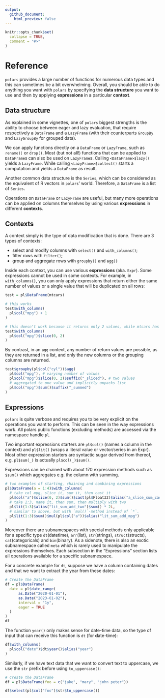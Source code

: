 ```yaml
---
output:
  github_document:
    html_preview: false
---
```


```r
knitr::opts_chunk$set(
  collapse = TRUE,
  comment = "#>"
)
```

# Reference

`polars` provides a large number of functions for numerous data types and this
can sometimes be a bit overwhelming. Overall, you should be able to do anything
you want with `polars` by specifying the **data structure** you want to use and
then by applying **expressions** in a particular **context**.

## Data structure

As explained in some vignettes, one of `polars` biggest strengths is the ability
to choose between eager and lazy evaluation, that require respectively a
`DataFrame` and a `LazyFrame` (with their counterparts `GroupBy` and `LazyGroupBy`
for grouped data).

We can apply functions directly on a `DataFrame` or `LazyFrame`, such as `rename()`
or `drop()`. Most (but not all!) functions that can be applied to `DataFrame`s
can also be used on `LazyFrame`s. Calling `<DataFrame>$lazy()` yields
a `LazyFrame`. While calling `<LazyFrame>$collect()` starts a computation and
yields a `DataFrame` as result.

Another common data structure is the `Series`, which can be considered as the
equivalent of R vectors in `polars`' world. Therefore, a `DataFrame` is a list of
`Series`.

Operations on `DataFrame` or `LazyFrame` are useful, but many more operations
can be applied on columns themselves by using various **expressions** in different
**contexts**.

## Contexts

A context simply is the type of data modification that is done. There are 3 types
of contexts:

* select and modify columns with `select()` and `with_columns()`;
* filter rows with `filter()`;
* group and aggregate rows with `groupby()` and `agg()`

Inside each context, you can use various **expressions** (aka. `Expr`). Some expressions cannot
be used in some contexts. For example, in `with_columns()`, you can only apply
expressions that return either the same number of values or a single value that
will be duplicated on all rows:

```r
test = pl$DataFrame(mtcars)
```

```r
# this works
test$with_columns(
  pl$col("mpg") + 1
)
```

```r
# this doesn't work because it returns only 2 values, while mtcars has 32 rows.
test$with_columns(
  pl$col("mpg")$slice(0, 2)
)
```

By contrast, in an `agg` context, any number of return values are possible, as
they are returned in a list, and only the new columns or the grouping columns
are returned.

```r
test$groupby(pl$col("cyl"))$agg(
  pl$col("mpg"), # varying number of values
  pl$col("mpg")$slice(0, 2)$suffix("_sliced"), # two values
  # aggregated to one value and implicitly unpacks list
  pl$col("mpg")$sum()$suffix("_summed") 
)
```

## Expressions

`polars` is quite verbose and requires you to be very explicit on the operations
you want to perform. This can be seen in the way expressions work. All polars
public functions (excluding methods) are accessed via the namespace handle `pl`.

Two important expressions starters are `pl$col()` (names a column in the context)
and `pl$lit()` (wraps a literal value or vector/series in an Expr). Most other
expression starters are syntactic sugar derived from thereof, e.g. `pl$sum(_)` is
actually `pl$col(_)$sum()`.

Expressions can be chained with about 170 expression methods such as `$sum()`
which aggregates e.g. the column with summing.

```r
# two examples of starting, chaining and combining expressions
pl$DataFrame(a = 1:4)$with_columns(
  # take col mpg, slice it, sum it, then cast it
  pl$col("a")$slice(0, 2)$sum()$cast(pl$Float32)$alias("a_slice_sum_cast"),
  # take 1:3, name it, then sum, then multiply with two
  pl$lit(1:3)$alias("lit_sum_add_two")$sum() * 2L,
  # similar to above, but with `mul()`-method instead of `*`.
  pl$lit(1:3)$sum()$mul(pl$col("a"))$alias("lit_sum_add_mpg") 
)
```

Moreover there are subnamespaces with special methods only applicable for a
specific type `dt`(datetime), `arr`(list), `str`(strings), `struct`(structs),
`cat`(categoricals) and `bin`(binary). As a sidenote, there is also an exotic
subnamespace called `meta` which is rarely used to manipulate the expressions
themselves. Each subsection in the "Expressions" section lists all operations
available for a specific subnamespace.

For a concrete example for `dt`, suppose we have a column containing dates and
that we want to extract the year from these dates:

```r
# Create the DataFrame
df = pl$DataFrame(
  date = pl$date_range(
      as.Date("2020-01-01"),
      as.Date("2023-01-02"),
      interval = "1y",
      eager = TRUE
  )
)
df
```

The function `year()` only makes sense for date-time data, so the type of input
that can receive this function is `dt` (for **d**ate-**t**ime):

```r
df$with_columns(
  pl$col("date")$dt$year()$alias("year")
)
```

Similarly, if we have text data that we want to convert text to uppercase, we
use the `str` prefix before using `to_uppercase()`:

```r
# Create the DataFrame
df = pl$DataFrame(foo = c("jake", "mary", "john peter"))

df$select(pl$col("foo")$str$to_uppercase())
```
